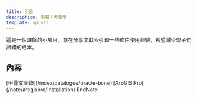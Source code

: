 ```yaml
---
title: 引言
description: 哈囉！考古學
template: splash
---
```



這是一個課餘的小項目，意在分享文獻索引和一些軟件使用經驗，希望減少學子們試錯的成本。

## 內容
<CardGrid>
  <Card title="考古學文獻索引">
  [甲骨文圖錄](/index/catalogue/oracle-bone)
    
  </Card>
  <Card title="軟件應用筆記">
    [ArcGIS Pro](/note/arcgispro/installation) EndNote
  </Card>
</CardGrid>